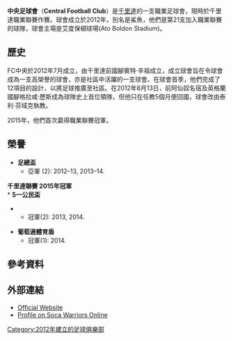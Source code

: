 {{Infobox football club
|clubname         = FC中央
|image            = 
|caption          = 
|fullname         = Central Football Club
|nickname         = ''The Sharks''
|shortname        = 
|founded          = 2012
|dissolved        = 
|ground           = [[Ato_Boldon_Stadium|Ato Boldon Stadium]]<br />[[Couva|Couva]], [[千里達及多巴哥|千里達及多巴哥]]
|capacity         = 10,000
|owntitle         = 運營總監
|owner            = Kevin Harrison
|chrtitle         = 
|chairman         = 
|mgrtitle         = 主教練
|manager          = Ross Russell
|kit manufacturer = 
|main sponsor     = 
|league           = [[千里達及多巴哥職業足球聯賽|千里達及多巴哥職業足球聯賽]]
|season           = 2018
|position         = 千里達聯，第 2 位
|website          = http://www.centraltt.com
|kit_alt1         = 
|pattern_la1      = 
|pattern_b1       = 
|pattern_ra1      = 
|pattern_sh1      = 
|pattern_so1      = 
|leftarm1         = 
|body1            = 
|rightarm1        = 
|shorts1          = 
|socks1           = 
|kit_alt2         = Black and white stripes
|pattern_la2      = _shoulder_stripes_black_stripes_alt
|pattern_b2       = _neftçi12h
|pattern_ra2      = _shoulder_stripes_black_stripes_alt
|pattern_sh2      = _adidas_white
|pattern_so2      = _3_stripes_white
|leftarm2         = 
|body2            = 
|rightarm2        = ffffff
|shorts2          = 000000
|socks2           = 000000
|kit_alt3         = 
|pattern_la3      = 
|pattern_b3       = 
|pattern_ra3      = 
|pattern_sh3      = 
|pattern_so3      = 
|pattern_name3    = 
|leftarm3         = 
|body3            = 
|rightarm3        = 
|shorts3          = 
|socks3           = 
|American         = 
}}

'''中央足球會'''（'''Central Football Club'''）是[[千里達|千里達]]的一支職業足球會，現時於千里達職業聯賽作賽。球會成立於2012年，別名是鯊魚，他們是第21支加入職業聯賽的球隊，球會主場是艾度保頓球場(Ato Boldon Stadium)。

== 歷史 ==
FC中央於2012年7月成立，由千里達前國腳賓特·辛祖成立，成立球會旨在令球會成為一支高榮譽的球會，亦是社區中活躍的一支球會。在球會首季，他們完成了12項目的設計，以將足球推廣至社區。在2012年8月13日，前阿仙奴名宿及英格蘭國腳格拉咸·歷斯成為球隊史上首位領隊，但他只在任教5個月便回國，球會改由泰利·芬域克執教。<div>2015年，他們首次贏得職業聯賽冠軍。</div>

== 榮譽 ==
* '''足總盃'''
** 亞軍 (2): 2012–13, 2013–14.
'''千里達聯賽 2015年冠軍'''<br>
* '''5一公民盃'''
** 冠軍(2): 2013, 2014.

* '''葡萄適體育盾'''
** 冠軍(1): 2014.

== 參考資料 ==
{{Reflist|colwidth = 30em}}

== 外部連結 ==
* [https://web.archive.org/web/20170605092616/http://centralfctt.com/ Official Website]
* [https://web.archive.org/web/20130318041218/http://www.socawarriors.net/component/joomleague/?func=showClubInfo&p=36&cid=166 Profile on Soca Warriors Online]
[[Category:2012年建立的足球俱樂部|Category:2012年建立的足球俱樂部]]